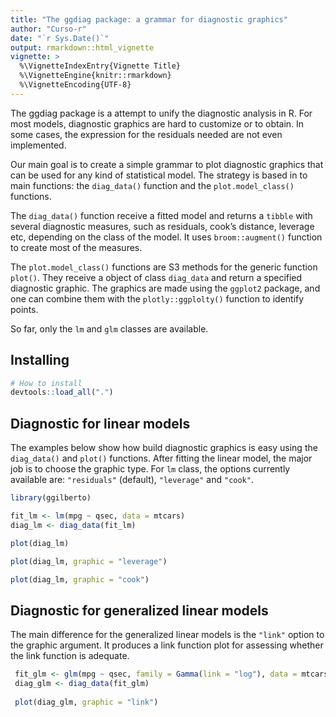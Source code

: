 ```yaml
---
title: "The ggdiag package: a grammar for diagnostic graphics"
author: "Curso-r"
date: "`r Sys.Date()`"
output: rmarkdown::html_vignette
vignette: >
  %\VignetteIndexEntry{Vignette Title}
  %\VignetteEngine{knitr::rmarkdown}
  %\VignetteEncoding{UTF-8}
---
```


The ggdiag package is a attempt to unify the diagnostic analysis in R. For most models, diagnostic graphics are hard to customize or to obtain. In some cases, the expression for the residuals needed are not even implemented.

Our main goal is to create a simple grammar to plot diagnostic graphics that can be used for any kind of statistical model. The strategy is based in to main functions: the `diag_data()` function and the `plot.model_class()` functions.

The `diag_data()` function receive a fitted model and returns a `tibble` with several diagnostic measures, such as residuals, cook's distance, leverage etc, depending on the class of the model. It uses `broom::augment()` function to create most of the measures.

The `plot.model_class()` functions are S3 methods for the generic function `plot()`. They receive a object of class `diag_data` and return a specified diagnostic graphic. The graphics are made using the `ggplot2` package, and one can combine them with the 
`plotly::ggplolty()` function to identify points.

So far, only the `lm` and `glm` classes are available.

## Installing

```r
# How to install
devtools::load_all(".")
```


## Diagnostic for linear models

The examples below show how build diagnostic graphics is easy using the `diag_data()` and `plot()` functions. After fitting the linear model, the major job is to choose the graphic type. For `lm` class, the options currently available are: `"residuals"` (default), `"leverage"` and `"cook"`.

```r
library(ggilberto)

fit_lm <- lm(mpg ~ qsec, data = mtcars)
diag_lm <- diag_data(fit_lm)
```


```r
plot(diag_lm)
```


```r
plot(diag_lm, graphic = "leverage")
```


```r
plot(diag_lm, graphic = "cook")
```



## Diagnostic for generalized linear models

The main difference for the generalized linear models is the `"link"` option to the graphic argument. It produces a link function plot for assessing whether the link function is adequate.

```r
 fit_glm <- glm(mpg ~ qsec, family = Gamma(link = "log"), data = mtcars)
 diag_glm <- diag_data(fit_glm)
 
 plot(diag_glm, graphic = "link")
```
